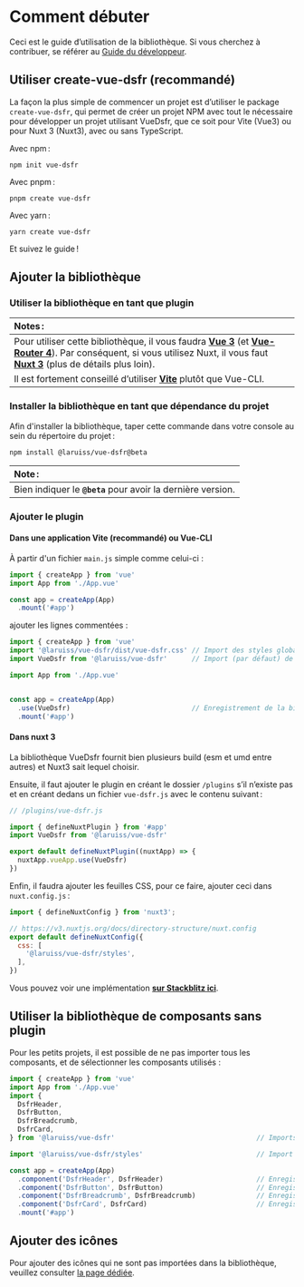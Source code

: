 
<Meta title="Docs/2. Guide d’utilisation" />

# Comment débuter

Ceci est le guide d̛’utilisation de la bibliothèque. Si vous cherchez à contribuer, se référer au
[Guide du développeur](?path=/story/docs-guide-du-développeur--page).

## Utiliser create-vue-dsfr (recommandé)

La façon la plus simple de commencer un projet est d’utiliser le package `create-vue-dsfr`, qui permet de créer un projet
NPM avec tout le nécessaire pour développer un projet utilisant VueDsfr, que ce soit pour Vite (Vue3) ou pour Nuxt 3 (Nuxt3),
avec ou sans TypeScript.

Avec npm :

```shell
npm init vue-dsfr
```

Avec pnpm :

```shell
pnpm create vue-dsfr
```

Avec yarn :

```shell
yarn create vue-dsfr
```

Et suivez le guide !

## Ajouter la bibliothèque

### Utiliser la bibliothèque en tant que plugin

| Notes :              |
|:---------------------------|
| Pour utiliser cette bibliothèque, il vous faudra **[Vue 3](https://v3.vuejs.org/)** (et **[Vue-Router 4](https://next.router.vuejs.org/)**). Par conséquent, si vous utilisez Nuxt, il vous faut **[Nuxt 3](https://v3.nuxtjs.org/)** (plus de détails plus loin). |
| Il est fortement conseillé d’utiliser **[Vite](https://vitejs.dev)** plutôt que Vue-CLI. |

### Installer la bibliothèque en tant que dépendance du projet

Afin d'installer la bibliothèque, taper cette commande dans votre console au sein du répertoire du projet :

```shell
npm install @laruiss/vue-dsfr@beta
```

| Note :              |
|:---------------------------|
| Bien indiquer le **`@beta`** pour avoir la dernière version. |


### Ajouter le plugin

#### Dans une application Vite (recommandé) ou Vue-CLI

À partir d'un fichier `main.js` simple comme celui-ci :

```js
import { createApp } from 'vue'
import App from './App.vue'

const app = createApp(App)
  .mount('#app')
```

ajouter les lignes commentées :

```js
import { createApp } from 'vue'
import '@laruiss/vue-dsfr/dist/vue-dsfr.css' // Import des styles globaux
import VueDsfr from '@laruiss/vue-dsfr'      // Import (par défaut) de la bibliothèque

import App from './App.vue'


const app = createApp(App)
  .use(VueDsfr)                              // Enregistrement de la bibliothèque en tant que plugin
  .mount('#app')
```

#### Dans nuxt 3

La bibliothèque VueDsfr fournit bien plusieurs build (esm et umd entre autres) et Nuxt3 sait lequel choisir.

Ensuite, il faut ajouter le plugin en créant le dossier `/plugins` s’il n’existe pas et en créant dedans un fichier `vue-dsfr.js`
avec le contenu suivant :

```javascript
// /plugins/vue-dsfr.js

import { defineNuxtPlugin } from '#app'
import VueDsfr from '@laruiss/vue-dsfr'

export default defineNuxtPlugin((nuxtApp) => {
  nuxtApp.vueApp.use(VueDsfr)
})
```

Enfin, il faudra ajouter les feuilles CSS, pour ce faire, ajouter ceci dans `nuxt.config.js` :

```javascript
import { defineNuxtConfig } from 'nuxt3';

// https://v3.nuxtjs.org/docs/directory-structure/nuxt.config
export default defineNuxtConfig({
  css: [
    '@laruiss/vue-dsfr/styles',
  ],
})
```

Vous pouvez voir une implémentation **[sur Stackblitz ici](https://stackblitz.com/edit/nuxt-starter-suunj6?file=app.vue)**.

## Utiliser la bibliothèque de composants sans plugin

Pour les petits projets, il est possible de ne pas importer tous les composants, et de sélectionner
les composants utilisés :

```js
import { createApp } from 'vue'
import App from './App.vue'
import {
  DsfrHeader,
  DsfrButton,
  DsfrBreadcrumb,
  DsfrCard,
} from '@laruiss/vue-dsfr'                                   // Imports nommés de la bibliothèque

import '@laruiss/vue-dsfr/styles'                            // Import des styles globaux

const app = createApp(App)
  .component('DsfrHeader', DsfrHeader)                       // Enregistrement global du composant DsfrHeader
  .component('DsfrButton', DsfrButton)                       // Enregistrement global du composant DsfrButton
  .component('DsfrBreadcrumb', DsfrBreadcrumb)               // Enregistrement global du composant DsfrBreadcrumb
  .component('DsfrCard', DsfrCard)                           // Enregistrement global du composant DsfrCard
  .mount('#app')
```

## Ajouter des icônes

Pour ajouter des icônes qui ne sont pas importées dans la bibliothèque, veuillez consulter
[la page dédiée](/story/fondamentaux-4-1-icônes-personnalisées--page).
```
